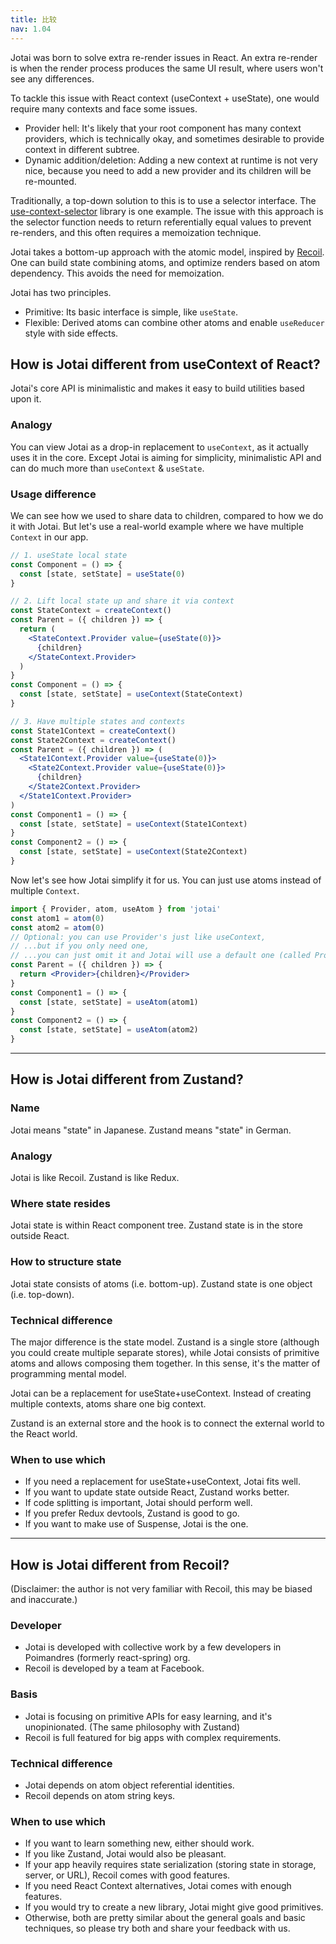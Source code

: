 ```yaml
---
title: 比较
nav: 1.04
---
```


Jotai was born to solve extra re-render issues in React.
An extra re-render is when the render process produces the same UI result,
where users won't see any differences.

To tackle this issue with React context (useContext + useState),
one would require many contexts and face some issues.

- Provider hell: It's likely that your root component has many context providers, which is technically okay, and sometimes desirable to provide context in different subtree.
- Dynamic addition/deletion: Adding a new context at runtime is not very nice, because you need to add a new provider and its children will be re-mounted.

Traditionally, a top-down solution to this is to use a selector interface.
The [use-context-selector](https://github.com/dai-shi/use-context-selector) library is one example.
The issue with this approach is the selector function needs to return
referentially equal values to prevent re-renders, and this often requires a memoization technique.

Jotai takes a bottom-up approach with the atomic model, inspired by [Recoil](https://recoiljs.org/).
One can build state combining atoms, and optimize renders based on atom dependency.
This avoids the need for memoization.

Jotai has two principles.

- Primitive: Its basic interface is simple, like `useState`.
- Flexible: Derived atoms can combine other atoms and enable `useReducer` style with side effects.

## How is Jotai different from useContext of React?

Jotai's core API is minimalistic and makes it easy to build utilities based upon it.

### Analogy

You can view Jotai as a drop-in replacement to `useContext`, as it actually uses it in the core. Except Jotai is aiming for simplicity, minimalistic API and can do much more than `useContext` & `useState`.

### Usage difference

We can see how we used to share data to children, compared to how we do it with Jotai. But let's use a real-world example where we have multiple `Context` in our app.

```jsx
// 1. useState local state
const Component = () => {
  const [state, setState] = useState(0)
}

// 2. Lift local state up and share it via context
const StateContext = createContext()
const Parent = ({ children }) => {
  return (
    <StateContext.Provider value={useState(0)}>
      {children}
    </StateContext.Provider>
  )
}
const Component = () => {
  const [state, setState] = useContext(StateContext)
}

// 3. Have multiple states and contexts
const State1Context = createContext()
const State2Context = createContext()
const Parent = ({ children }) => (
  <State1Context.Provider value={useState(0)}>
    <State2Context.Provider value={useState(0)}>
      {children}
    </State2Context.Provider>
  </State1Context.Provider>
)
const Component1 = () => {
  const [state, setState] = useContext(State1Context)
}
const Component2 = () => {
  const [state, setState] = useContext(State2Context)
}
```

Now let's see how Jotai simplify it for us. You can just use atoms instead of multiple `Context`.

```jsx
import { Provider, atom, useAtom } from 'jotai'
const atom1 = atom(0)
const atom2 = atom(0)
// Optional: you can use Provider's just like useContext,
// ...but if you only need one,
// ...you can just omit it and Jotai will use a default one (called Provider-less mode).
const Parent = ({ children }) => {
  return <Provider>{children}</Provider>
}
const Component1 = () => {
  const [state, setState] = useAtom(atom1)
}
const Component2 = () => {
  const [state, setState] = useAtom(atom2)
}
```

---

## How is Jotai different from Zustand?

### Name

Jotai means "state" in Japanese.
Zustand means "state" in German.

### Analogy

Jotai is like Recoil.
Zustand is like Redux.

### Where state resides

Jotai state is within React component tree.
Zustand state is in the store outside React.

### How to structure state

Jotai state consists of atoms (i.e. bottom-up).
Zustand state is one object (i.e. top-down).

### Technical difference

The major difference is the state model. Zustand is a single store (although you could create multiple separate stores), while Jotai consists of primitive atoms and allows composing them together. In this sense, it's the matter of programming mental model.

Jotai can be a replacement for useState+useContext. Instead of creating multiple contexts, atoms share one big context.

Zustand is an external store and the hook is to connect the external world to the React world.

### When to use which

- If you need a replacement for useState+useContext, Jotai fits well.
- If you want to update state outside React, Zustand works better.
- If code splitting is important, Jotai should perform well.
- If you prefer Redux devtools, Zustand is good to go.
- If you want to make use of Suspense, Jotai is the one.

---

## How is Jotai different from Recoil?

(Disclaimer: the author is not very familiar with Recoil, this may be biased and inaccurate.)

### Developer

- Jotai is developed with collective work by a few developers in Poimandres (formerly react-spring) org.
- Recoil is developed by a team at Facebook.

### Basis

- Jotai is focusing on primitive APIs for easy learning, and it's unopinionated. (The same philosophy with Zustand)
- Recoil is full featured for big apps with complex requirements.

### Technical difference

- Jotai depends on atom object referential identities.
- Recoil depends on atom string keys.

### When to use which

- If you want to learn something new, either should work.
- If you like Zustand, Jotai would also be pleasant.
- If your app heavily requires state serialization (storing state in storage, server, or URL), Recoil comes with good features.
- If you need React Context alternatives, Jotai comes with enough features.
- If you would try to create a new library, Jotai might give good primitives.
- Otherwise, both are pretty similar about the general goals and basic techniques, so please try both and share your feedback with us.
